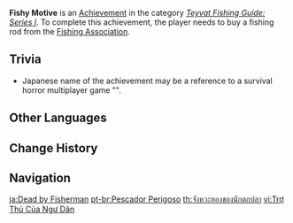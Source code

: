 {{Achievement Infobox
|title        = 
|id           = 81138
|order id     = 1130
|category     = Teyvat Fishing Guide: Series I
|description  = Buy a fishing rod from the [[Fishing Association]].
|requirements = 
|primogems    = 10
|tracking     = 
|topic        = 
}}
'''Fishy Motive''' is an [[Achievement]] in the category ''[[Teyvat Fishing Guide: Series I]]''. To complete this achievement, the player needs to buy a fishing rod from the [[Fishing Association]].

==Trivia==
*Japanese name of the achievement may be a reference to a survival horror multiplayer game "{{w|Dead by Daylight}}".
<!--
==Video Guides==
{{EVT
|video1   = 
|caption1 = 
}}
-->
==Other Languages==
{{Other Languages
|en      = Fishy Motive
|zhs     = 渔民杀机
|zhs_rm  = Yúmín Shājī
|zht     = 漁民殺機
|zht_rm  = Yúmín Shājī
|zh_tl   = Fisherman Murder Motive
|ja      = Dead by Fisherman
|ko      = 어부 살생의 동기
|ko_rm   = Eobu Salseng-ui Donggi
|ko_tl   = Fisherman Murder Motive
|es      = Ansia de pesca
|es_tl   = Longing for Fishing
|fr      = Les bons outils font les bons pêcheurs
|fr_tl   = Good Tools Make Good Fishermen
|ru      = Оружие рыбака
|ru_tl   = Fisherman's Weapon
|th      = จังหวะทองของนักตกปลา
|th_rm   = 
|th_tl   = 
|vi      = Trợ Thủ Của Ngư Dân
|vi_tl   = 
|de      = Gutes Werkzeug, gute Arbeit.
|de_tl   = Good Tools, Good Work.
|id      = Alat Perang Para Pemancing
|id_tl   = Fishermen's Tool of War
|pt      = {{MC|m=Pescador Perigoso|f=Pescadora Perigosa}}
|pt_tl   = 
|tr      = Tam Teşekküllü Balıkçı
|tr_tl   = 
|it      = Voglia di pescare
|it_tl   = 
}}

==Change History==
{{Change History|2.1}}
<!--
==References==
{{Reflist}}
-->
==Navigation==
{{Achievement Navbox|Teyvat Fishing Guide: Series I}}

[[ja:Dead by Fisherman]]
[[pt-br:Pescador Perigoso]]
[[th:จังหวะทองของนักตกปลา]]
[[vi:Trợ Thủ Của Ngư Dân]]